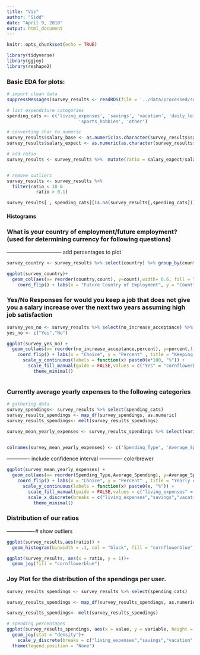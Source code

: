 ```yaml
---
title: "Viz"
author: "Sidd"
date: "April 9, 2018"
output: html_document
---
```


```r
knitr::opts_chunk$set(echo = TRUE)
```

```r
library(tidyverse)
library(ggjoy)
library(reshape2)
```


### Basic EDA for plots:


```r

# import clean data
suppressMessages(survey_results <- readRDS(file = '../data/processed/surveydata_clean.rds')) # local path - remove identifiers beforehand

# list expenditure categories
spending_cats <- c('living_expenses', 'savings', 'vacation', 'daily_leisure', 'consumption_goods', 
                           'sports_hobbies', 'other')

# converting char to numeric
survey_results$salary_base <- as.numeric(as.character(survey_results$salary_base))
survey_results$salary_expect <- as.numeric(as.character(survey_results$salary_expect))

# add ratio 
survey_results <- survey_results %>%  mutate(ratio = salary_expect/salary_base )


# remove outliers
survey_results <- survey_results %>% 
  filter(ratio < 10 & 
           ratio > 0.1)

survey_results[ , spending_cats][is.na(survey_results[,spending_cats])] <- 0

```



#### Histograms


### What is your country of employment/future employment? (used for determining currency for following questions)

-------------------------------- add percentages to plot
```r

survey_country <- survey_results %>% select(country) %>% group_by(country) %>% summarise(count = n())

ggplot(survey_country)+
  geom_col(aes(x= reorder(country,count), y=count),width= 0.6, fill = "#FF8080") + 
    coord_flip() + labs(x = "Future Country of Employment", y = "Count" , title = "Future Country of Employment chosen by the respondents") + theme_minimal()

```





### Yes/No Responses for would you keep a job that does not give you a salary increase over the next two years assuming high job satisfaction

```r

survey_yes_no <- survey_results %>% select(no_increase_acceptance) %>% group_by(no_increase_acceptance) %>% summarise(percent = n()/length(survey_results$no_increase_acceptance))
yes_no <- c("Yes","No")

ggplot(survey_yes_no) +
  geom_col(aes(x= reorder(no_increase_acceptance,percent), y=percent,fill = yes_no),width = 0.2) +
    coord_flip() + labs(x = "Choice", y = "Percent" , title = "Keeping a high satisfying job without a salary increase over next 2 years") +
      scale_y_continuous(labels = function(x) paste0(x*100, "%")) + 
        scale_fill_manual(guide = FALSE,values = c("Yes" = "cornflowerblue", "No" = "firebrick3"))+
          theme_minimal()



```



### Currently average yearly expenses to the following categories 

```r
# gathering data
survey_spendings<- survey_results %>% select(spending_cats) 
survey_results_spendings <- map_df(survey_spendings, as.numeric)
survey_results_spendings<- melt(survey_results_spendings)

survey_mean_yearly_expenses <- survey_results_spendings %>% select(variable,value) %>% group_by(variable) %>% summarise(mean(value))


colnames(survey_mean_yearly_expenses) <- c('Spending_Type', 'Average_Spending')

```


------------- include confidence interval
------------- colorbrewer 
```r
ggplot(survey_mean_yearly_expenses) +
  geom_col(aes(x= reorder(Spending_Type,Average_Spending), y=Average_Spending,fill = survey_mean_yearly_expenses$Spending_Type),width = 0.5) +
    coord_flip() + labs(x = "Choice", y = "Percent" , title = "Yearly expenses") +
      scale_y_continuous(labels = function(x) paste0(x, "%")) + 
        scale_fill_manual(guide = FALSE,values = c("living_expenses" = "cornflowerblue", "savings" = "firebrick3","vacation" = "black","daily_leisure" ="coral2","consumption_goods"= "blue","sports_hobbies"= "pink","other" ="green"))+
        scale_x_discrete(breaks = c("living_expenses","savings","vacation","daily_leisure","consumption_goods","sports_hobbies","other"),labels=c("Living   Expenses","Savings","Vacation","Daily Leisure","Consumption Goods","Sports Hobbies","Other") ) +
          theme_minimal()
```





### Distribution of our ratios

----------------# show outliers
```r
ggplot(survey_results,aes(ratio)) +
  geom_histogram(binwidth = .1, col = "black", fill = "cornflowerblue")
```





```r
ggplot(survey_results, aes(x = ratio, y = 1))+
  geom_joy(fill = "cornflowerblue")

```




### Joy Plot for the distribution of the spendings per user. 

```r


survey_results_spendings <- survey_results %>% select(spending_cats)

survey_results_spendings <- map_df(survey_results_spendings, as.numeric)

survey_results_spendings<- melt(survey_results_spendings)

# spending percentages
ggplot(survey_results_spendings, aes(x = value, y = variable, height = ..density.., fill = variable ))+
  geom_joy(stat = "density")+
    scale_y_discrete(breaks = c("living_expenses","savings","vacation","daily_leisure","consumption_goods","sports_hobbies","other"),labels=c("Living   Expenses","Savings","Vacation","Daily Leisure","Consumption Goods","Sports Hobbies","Other")) +
  theme(legend.position = "None")

```








